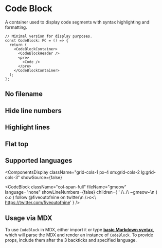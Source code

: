 



# Code Block

A container used to display code segments with syntax highlighting and formatting.


```tsx [fileName="code-block.tsx"]
// Minimal version for display purposes.
const CodeBlock: FC = () => {
  return (
    <CodeBlockContainer>
      <CodeBlockHeader />
      <pre>
        <Code />
      </pre>
    </CodeBlockContainer>
  );
};
```

<CodeBlock language="tsx" fileName="code-block.tsx" children={CODE_BLOCK} />




## No filename

<ComponentsDisplay className="grid-cols-1 px-4">
  <CodeBlock language="tsx" children={TSX_SAMPLE_CODE} />
</ComponentsDisplay>

## Hide line numbers

<ComponentsDisplay className="grid-cols-1 px-4">
  <CodeBlock language="tsx" showLineNumbers={false} children={TSX_SAMPLE_CODE} />
</ComponentsDisplay>

## Highlight lines

<ComponentsDisplay className="grid-cols-1 px-4">
  <CodeBlock language="tsx" highlightLines={[2, 4]} children={TSX_SAMPLE_CODE} />
</ComponentsDisplay>

## Flat top

<ComponentsDisplay className="grid-cols-1 px-4 sm:grid-cols-2">
  <CodeBlock language="tsx" fileName="counter.tsx" roundedTop={false} children={TSX_SAMPLE_CODE} />
  <CodeBlock language="tsx" roundedTop={false} children={TSX_SAMPLE_CODE} />
</ComponentsDisplay>



## Supported languages

<ComponentsDisplay
  className="grid-cols-1 px-4 sm:grid-cols-2 lg:grid-cols-3"
  showSource={false}
>
  <CodeBlock
    language="js"
    fileName="fib.js"
    showLineNumbers={false}
    children="const fib = (n) => n <= 1 ? 1 : fib(n - 1) + fib(n - 2)"
  />
  <CodeBlock
    language="ts"
    fileName="string-keys.ts"
    showLineNumbers={false}
    children="type StringKeys<T> = { [K in keyof T]: T[K] extends string ? K : never; }[keyof T]; // https://twitter.com/mattpocockuk/status/1672165377634103298"
  />
  <CodeBlock
    language="jsx"
    fileName="counter.jsx"
    showLineNumbers={false}
    children="<button onClick={() => setCount(count + 1)}>{count}</button>"
  />
  <CodeBlock
    language="tsx"
    fileName="button.tsx"
    showLineNumbers={false}
    children="const Button: FC<JSX.IntrinsicElements['button']> = ({ children, ...rest }) => <button {...rest}>{children}<button>;"
  />
  <CodeBlock
    language="sol"
    fileName="king-knight-validation.sol"
    showLineNumbers={false}
    children="if (p & 3 == 1) { if (x*x + y*y - p > 1) return false; } // https://twitter.com/fiveoutofnine/status/1658930303019122688"
  />
  <CodeBlock
    language="py"
    fileName="qsort.py"
    showLineNumbers={false}
    children="qsort = lambda L: [] if L == [] else qsort([x for x in L[1:] if x < L[0]]) + L[0:1] + qsort([x for x in L[1:] if x >= L[0]]) # https://wiki.python.org/moin/Powerful%20Python%20One-Liners"
  />
  <CodeBlock
    className="col-span-full"
    fileName="gmeow"
    language="none"
    showLineNumbers={false}
    children={
      '  /\\_/\\     ~gmeow~\n ( o.o )    follow @fiveoutofnine on twitter\n  />o<\\     https://twitter.com/fiveoutofnine'
    }
  />
</ComponentsDisplay>

## Usage via MDX

To use `CodeBlock` in MDX, either import it or type [**basic Markdown syntax**](https://www.markdownguide.org/extended-syntax/#fenced-code-blocks), which will parse the MDX and render an instance of `CodeBlock`. To provide props, include them after the 3 backticks and specified language.

<div className="grid grid-cols-1 gap-4 sm:grid-cols-2 md:grid-cols-1 lg:grid-cols-2 py-6">
  <CodeBlock showLineNumbers={false} children={MARKDOWN_SAMPLE_CODE} />
  <CodeBlock
    fileName="Example.tsx"
    language="tsx"
    showLineNumbers={false}
    children="const Example = () => <div />;"
  />
</div>
